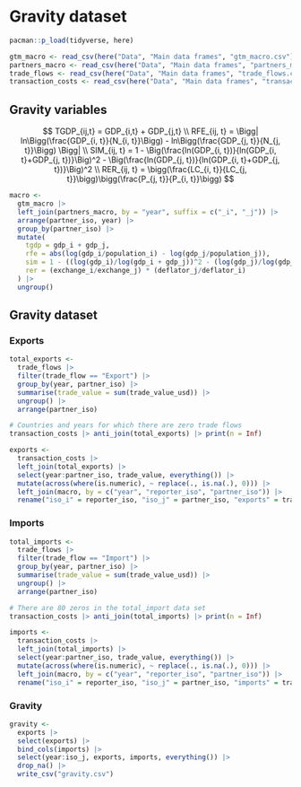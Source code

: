 # Gravity dataset

```r
pacman::p_load(tidyverse, here)
```

```r
gtm_macro <- read_csv(here("Data", "Main data frames", "gtm_macro.csv"))
partners_macro <- read_csv(here("Data", "Main data frames", "partners_macro.csv"))
trade_flows <- read_csv(here("Data", "Main data frames", "trade_flows.csv"))
transaction_costs <- read_csv(here("Data", "Main data frames", "transaction_costs.csv"))
```

## Gravity variables

$$
TGDP_{ij,t} = GDP_{i,t} + GDP_{j,t} \\
RFE_{ij, t} = \Bigg| ln\Bigg(\frac{GDP_{i, t}}{N_{i, t}}\Bigg) - ln\Bigg(\frac{GDP_{j, t}}{N_{j, t}}\Bigg) \Bigg| \\
SIM_{ij, t} = 1 - \Big(\frac{ln(GDP_{i, t})}{ln(GDP_{i, t}+GDP_{j, t})}\Big)^2 - \Big(\frac{ln(GDP_{j, t})}{ln(GDP_{i, t}+GDP_{j, t})}\Big)^2 \\
RER_{ij, t} = \bigg(\frac{LC_{i, t}}{LC_{j, t}}\bigg)\bigg(\frac{P_{j, t}}{P_{i, t}}\bigg)
$$

```r
macro <- 
  gtm_macro |> 
  left_join(partners_macro, by = "year", suffix = c("_i", "_j")) |> 
  arrange(partner_iso, year) |> 
  group_by(partner_iso) |> 
  mutate(
    tgdp = gdp_i + gdp_j,
    rfe = abs(log(gdp_i/population_i) - log(gdp_j/population_j)),
    sim = 1 - ((log(gdp_i)/log(gdp_i + gdp_j))^2 - (log(gdp_j)/log(gdp_i + gdp_j))^2),
    rer = (exchange_i/exchange_j) * (deflator_j/deflator_i)
  ) |> 
  ungroup()
```

## Gravity dataset

### Exports

```r
total_exports <- 
  trade_flows |> 
  filter(trade_flow == "Export") |> 
  group_by(year, partner_iso) |> 
  summarise(trade_value = sum(trade_value_usd)) |> 
  ungroup() |> 
  arrange(partner_iso)
```

```r
# Countries and years for which there are zero trade flows
transaction_costs |> anti_join(total_exports) |> print(n = Inf)
```

```r
exports <- 
  transaction_costs |> 
  left_join(total_exports) |> 
  select(year:partner_iso, trade_value, everything()) |> 
  mutate(across(where(is.numeric), ~ replace(., is.na(.), 0))) |> 
  left_join(macro, by = c("year", "reporter_iso", "partner_iso")) |> 
  rename("iso_i" = reporter_iso, "iso_j" = partner_iso, "exports" = trade_value)
```

### Imports

```r
total_imports <- 
  trade_flows |> 
  filter(trade_flow == "Import") |> 
  group_by(year, partner_iso) |> 
  summarise(trade_value = sum(trade_value_usd)) |> 
  ungroup() |> 
  arrange(partner_iso)
```

```r
# There are 80 zeros in the total_import data set
transaction_costs |> anti_join(total_imports) |> print(n = Inf)
```

```r
imports <- 
  transaction_costs |> 
  left_join(total_imports) |> 
  select(year:partner_iso, trade_value, everything()) |> 
  mutate(across(where(is.numeric), ~ replace(., is.na(.), 0))) |> 
  left_join(macro, by = c("year", "reporter_iso", "partner_iso")) |> 
  rename("iso_i" = reporter_iso, "iso_j" = partner_iso, "imports" = trade_value)
```

### Gravity

```r
gravity <- 
  exports |> 
  select(exports) |>
  bind_cols(imports) |> 
  select(year:iso_j, exports, imports, everything()) |> 
  drop_na() |> 
  write_csv("gravity.csv")
```
